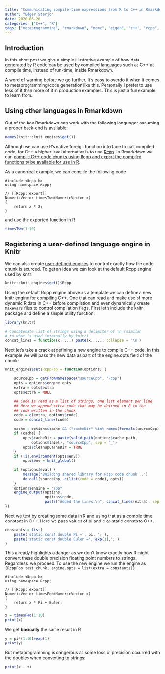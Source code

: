 ```yaml
---
title: "Communicating compile-time expressions from R to C++ in Rmarkdown"
author: "Edger Sterjo"
date: 2020-06-20
categories: ["C++", "R"]
tags: ["metaprogramming", "rmarkdown", "mcmc", "eigen", "c++", "rcpp", "r"]
---
```



## Introduction

In this short post we give a simple illustrative example of how data generated by R code can be used by compiled languages such as C++ at compile time, instead of run-time, inside Rmarkdown.

A word of warning before we go further. It's easy to overdo it when it comes to metaprogramming/code generation like this. Personally I prefer to use less of it than more of it in production examples. This is just a fun example to learn from.


## Using other languages in Rmarkdown

Out of the box Rmarkdown can work with the following languages assuming a proper back-end is available:

```r
names(knitr::knit_engines$get())
```
Although we can use R's native foreign function interface to call compiled code, for C++ a higher level alternative is to use [Rcpp](https://cran.r-project.org/web/packages/Rcpp/index.html). In Rmarkdown we can [compile C++ code chunks using Rcpp and export the compiled functions to be available for use in R](https://bookdown.org/yihui/rmarkdown/language-engines.html#rcpp).

As a canonical example, we can compile the following code
```Rcpp
#include <Rcpp.h>
using namespace Rcpp;

// [[Rcpp::export]]
NumericVector timesTwo(NumericVector x) 
{
	return x * 2;
}
```
and use the exported function in R
```r
timesTwo(1:10)
```


## Registering a user-defined language engine in Knitr

We can also create [user-defined engines](https://bookdown.org/yihui/rmarkdown-cookbook/custom-engine.html) to control exactly how the code chunk is sourced. To get an idea we can look at the default Rcpp engine used by knitr:

```r
knitr::knit_engines$get()$Rcpp
```

Using the default Rcpp engine above as a template we can define a new knitr engine for compiling C++. One that can read and make use of more dynamic R data in C++ before compilation and even dynamically create `Makevars` files to control compilation flags. First let's include the knitr package and define a simple utility function:


```r
library(knitr)

# Concatenate list of strings using a delimiter of \n (similar 
# to what is used internally by knitr)
concat_lines = function(x, ...) paste(x, ..., collapse = '\n')
```

Next let's take a crack at defining a new engine to compile C++ code. In this example we will pass the new data as part of the engine.opts field of the chunk:
```r
knit_engines$set(RcppFoo = function(options) {
	
	sourceCpp = getFromNamespace("sourceCpp", "Rcpp")
	opts = options$engine.opts
	extra = opts$extra
	opts$extra = NULL
	
	## Code is read as a list of strings, one list element per line
	## Here we append extra code that may be defined in R to the 
	## code written in the chunk
	code = c(extra, options$code)
    code = concat_lines(code)
    
    cache = options$cache && ("cacheDir" %in% names(formals(sourceCpp)))
    if (cache) {
        opts$cacheDir = paste(valid_path(options$cache.path, 
            options$label), "sourceCpp", sep = "_")
        opts$cleanupCacheDir = TRUE
    }
    if (!is.environment(opts$env)) 
        opts$env = knit_global()

    if (options$eval) {    
		message("Building shared library for Rcpp code chunk...")
		do.call(sourceCpp, c(list(code = code), opts))
    }
    options$engine = "cpp"
    engine_output(options, 
    			  options$code, 
    			  paste("Added the lines:\n", concat_lines(extra), sep = '\n'))
})
```

Next we test by creating some data in R and using that as a compile time constant in C++. Here we pass values of pi and e as static consts to C++.

```r
constants = list(
	paste('static const double Pi =', pi, ';'),
	paste('static const double Euler =', exp(1),';')
)
```
This already highlights a danger as we don't know exactly how R might convert these double precision floating point numbers to strings. Regardless, we proceed. To use the new engine we run the engine as `{RcppFoo test_chunk, engine.opts = list(extra = constants)}`

```RcppFoo
#include <Rcpp.h>
using namespace Rcpp;

// [[Rcpp::export]]
NumericVector timesFoo(NumericVector x) 
{
	return x * Pi + Euler;
}
```

```r
x = timesFoo(1:10)
print(x)
```
We get **basically** the same result in R
```r
y = pi*(1:10)+exp(1)
print(y)
```
But metaprogramming is dangerous as some loss of precision occurred with the doubles when converting to strings:
```r
print(x - y)
```
